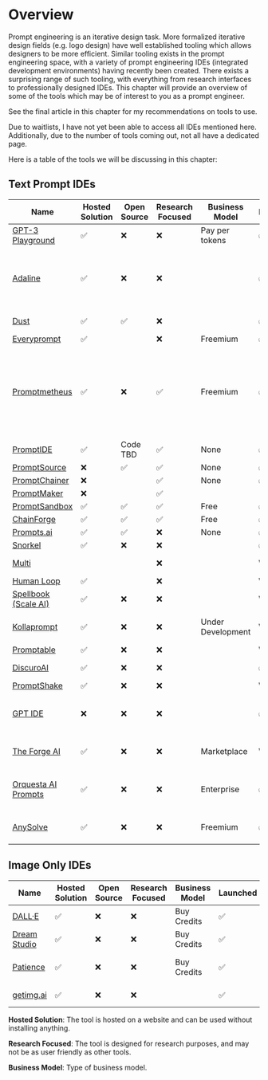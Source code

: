 
# Overview

Prompt engineering is an iterative design task. More formalized iterative design
fields (e.g. logo design) have well established tooling which allows designers to
be more efficient. Similar tooling exists in the prompt engineering space, with
a variety of prompt engineering IDEs (integrated development environments) having
recently been created. There exists a surprising range of such tooling, with everything
from research interfaces to professionally designed IDEs.
This chapter will provide an overview of some of the tools which may be of interest to
you as a prompt engineer.

See the final article in this chapter for my recommendations on tools to use.

Due to waitlists, I have not yet been able to access all IDEs mentioned here.
Additionally, due to the number of tools coming out, not all have a dedicated page.

Here is a table of the tools we will be discussing in this chapter:

## Text Prompt IDEs

| Name                                                                  | Hosted Solution | Open Source | Research Focused | Business Model | Launched | Modalities | Supported Providers                                                  |
| --------------------------------------------------------------------- | --------------- | ----------- | ---------------- | -------------- | -------- | ---------- | -------------------------------------------------------------------- |
| [GPT-3 Playground](https://beta.openai.com/docs/quickstart)           | ✅              | ❌          | ❌                | Pay per tokens | ✅       | Text       | OpenAI                                                               |
| [Adaline](https://adaline.ai)                                         | ✅              | ❌          | ❌                |                | ✅       | Text, Image, Tools       | OpenAI, Anthropic, Bedrock, Azure, Groq, and others                                                               |
| [Dust](https://dust.tt/)                                              | ✅              | ✅          | ❌                |                | ✅       | Text       | OpenAI, Cohere                                                       |
| [Everyprompt](https://www.everyprompt.com)                            | ✅              |             | ❌                | Freemium       | ✅       | Text       | OpenAI                                                               |
| [Promptmetheus](https://promptmetheus.com)                            | ✅              | ❌          | ✅                | Freemium       | ✅       | Text       | Anthropic, Cohere, OpenAI, PaLM 2, NLP Cloud, AI21 Labs, Aleph Alpha |
| [PromptIDE](https://prompt.vizhub.ai)                                 | ✅              | Code TBD    | ✅               | None           | ✅       | Text       |                                                                      |
| [PromptSource](https://github.com/bigscience-workshop/promptsource)   | ❌              | ✅          | ✅               | None           | ✅       | Text       |                                                                      |
| [PromptChainer](https://arxiv.org/pdf/2203.06566.pdf)                 | ❌              |             | ✅               | None           | ✅       | Text       |                                                                      |
| [PromptMaker](https://dl.acm.org/doi/abs/10.1145/3491101.3503564)     | ❌              |             | ✅               |                |          | Text       |                                                                      |
| [PromptSandbox](https://promptsandbox.io)                             | ✅              | ✅          | ✅               | Free           | ✅       | Text       | OpenAI                                                               |
| [ChainForge](https://github.com/ianarawjo/ChainForge)                 | ✅              | ✅          | ✅               | Free           | ✅       | Text       | OpenAI                                                               |
| [Prompts.ai](https://prompts.ai/)                                     | ✅              | ✅          | ❌               | None              | ✅        | Text                       | OpenAI                              |
| [Snorkel](https://snorkel.ai/snorkel-flow-platform/foundation-model/) | ✅              | ❌          | ❌               |                   | ✅        | Text                       |                                     |
| [Multi](https://www.multi.tech)                                       |                 |             | ❌               |                   | Wait list | Text, Image                |                                     |
| [Human Loop](https://humanloop.com)                                   | ✅              |             | ❌               |                   | Wait list | Text                       |                                     |
| [Spellbook (Scale AI)](https://scale.com/spellbook)                   | ✅              | ❌          | ❌               |                   | Wait list | Text                       |                                     |
| [Kollaprompt](https://kollaprompt.com)                                | ✅              | ❌          | ❌               | Under Development | Wait list | Text, Image, Audio         | OpenAI, Stable Diffusion            |
| [Promptable](https://promptable.ai/projects/default/workspace)        | ✅              | ❌          | ❌               |                   | Wait list | Text                       | OpenAI                              |
| [DiscuroAI](https://www.discuro.com)                                  | ✅              | ❌          | ❌               |                   | ✅        | Text, Image                | OpenAI                              |
| [PromptShake](https://promptshake.com/?ref=producthunt)               | ✅              | ❌          | ❌               |                   | Wait list | Text                       |                                     |
| [GPT IDE](https://gptide.com)                                         | ❌              | ❌          | ❌               |                   | ✅        | Text, images + audio later | OpenAI, later Stability.AI and more |
| [The Forge AI](https://theforgeai.com/)                               | ✅              | ❌          | ❌               | Marketplace       | Wait list | Text, Images               | OpenAI, Stable Diffusion            |
| [Orquesta AI Prompts](https://orquesta.cloud/platform/ai-llm-prompts) | ✅              | ❌          | ❌               | Enterprise        | ✅        | Text                       | Custom, Public, Private LLMs        |
| [AnySolve](https://www.anysolve.ai/)                                  | ✅              | ❌          | ❌               | Freemium          | ✅        | Text, images + audio later | OpenAI, Stability.AI and more       |

## Image Only IDEs

| Name                                              | Hosted Solution | Open Source | Research Focused | Business Model | Launched | Modalities           | Supported Providers      |
| ------------------------------------------------- | --------------- | ----------- | ---------------- | -------------- | -------- | -------------------- | ------------------------ |
| [DALL·E](https://labs.openai.com)                 | ✅              | ❌          | ❌               | Buy Credits    | ✅       | Text2Image           | OpenAI DALLE             |
| [Dream Studio](https://beta.dreamstudio.ai/dream) | ✅              | ❌          | ❌               | Buy Credits    | ✅       | Text2Image           | Stable Diffusion         |
| [Patience](https://www.patience.ai/faq)           | ✅              | ❌          | ❌               | Buy Credits    | ✅       | Text2Image           | Stable Diffusion, OpenAI |
| [getimg.ai](https://getimg.ai/guides)             | ✅              | ❌          | ❌               |                | ✅       | Text2Image, AIEditor |                          |

**Hosted Solution**: The tool is hosted on a website and can be used without installing anything.

**Research Focused**: The tool is designed for research purposes, and may not be as
user friendly as other tools.

**Business Model**: Type of business model.
